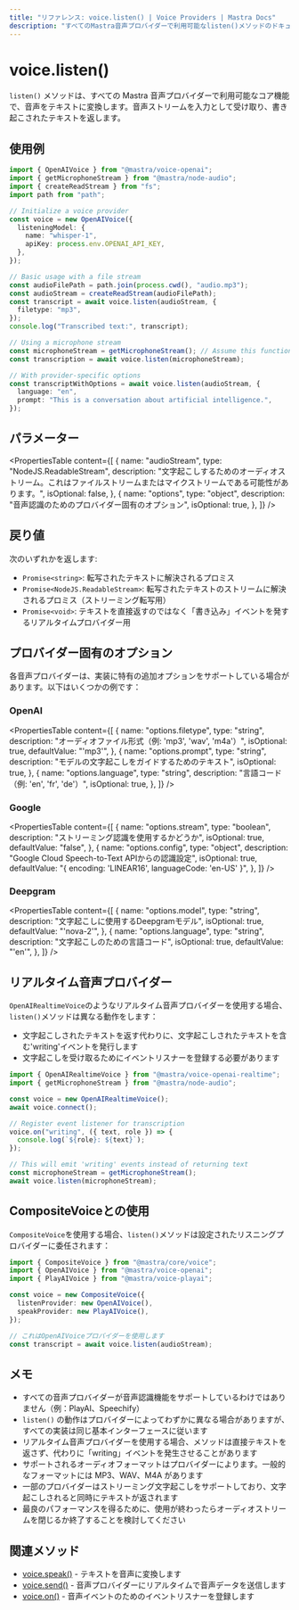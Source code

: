 ```yaml
---
title: "リファレンス: voice.listen() | Voice Providers | Mastra Docs"
description: "すべてのMastra音声プロバイダーで利用可能なlisten()メソッドのドキュメントで、音声をテキストに変換します。"
---
```


# voice.listen()

`listen()` メソッドは、すべての Mastra 音声プロバイダーで利用可能なコア機能で、音声をテキストに変換します。音声ストリームを入力として受け取り、書き起こされたテキストを返します。

## 使用例

```typescript
import { OpenAIVoice } from "@mastra/voice-openai";
import { getMicrophoneStream } from "@mastra/node-audio";
import { createReadStream } from "fs";
import path from "path";

// Initialize a voice provider
const voice = new OpenAIVoice({
  listeningModel: {
    name: "whisper-1",
    apiKey: process.env.OPENAI_API_KEY,
  },
});

// Basic usage with a file stream
const audioFilePath = path.join(process.cwd(), "audio.mp3");
const audioStream = createReadStream(audioFilePath);
const transcript = await voice.listen(audioStream, {
  filetype: "mp3",
});
console.log("Transcribed text:", transcript);

// Using a microphone stream
const microphoneStream = getMicrophoneStream(); // Assume this function gets audio input
const transcription = await voice.listen(microphoneStream);

// With provider-specific options
const transcriptWithOptions = await voice.listen(audioStream, {
  language: "en",
  prompt: "This is a conversation about artificial intelligence.",
});
```

## パラメーター

<PropertiesTable
  content={[
    {
      name: "audioStream",
      type: "NodeJS.ReadableStream",
      description:
        "文字起こしするためのオーディオストリーム。これはファイルストリームまたはマイクストリームである可能性があります。",
      isOptional: false,
    },
    {
      name: "options",
      type: "object",
      description: "音声認識のためのプロバイダー固有のオプション",
      isOptional: true,
    },
  ]}
/>

## 戻り値

次のいずれかを返します:

- `Promise<string>`: 転写されたテキストに解決されるプロミス
- `Promise<NodeJS.ReadableStream>`: 転写されたテキストのストリームに解決されるプロミス（ストリーミング転写用）
- `Promise<void>`: テキストを直接返すのではなく「書き込み」イベントを発するリアルタイムプロバイダー用

## プロバイダー固有のオプション

各音声プロバイダーは、実装に特有の追加オプションをサポートしている場合があります。以下はいくつかの例です：

### OpenAI

<PropertiesTable
  content={[
    {
      name: "options.filetype",
      type: "string",
      description: "オーディオファイル形式（例: 'mp3', 'wav', 'm4a'）",
      isOptional: true,
      defaultValue: "'mp3'",
    },
    {
      name: "options.prompt",
      type: "string",
      description: "モデルの文字起こしをガイドするためのテキスト",
      isOptional: true,
    },
    {
      name: "options.language",
      type: "string",
      description: "言語コード（例: 'en', 'fr', 'de'）",
      isOptional: true,
    },
  ]}
/>

### Google

<PropertiesTable
  content={[
    {
      name: "options.stream",
      type: "boolean",
      description: "ストリーミング認識を使用するかどうか",
      isOptional: true,
      defaultValue: "false",
    },
    {
      name: "options.config",
      type: "object",
      description: "Google Cloud Speech-to-Text APIからの認識設定",
      isOptional: true,
      defaultValue: "{ encoding: 'LINEAR16', languageCode: 'en-US' }",
    },
  ]}
/>

### Deepgram

<PropertiesTable
  content={[
    {
      name: "options.model",
      type: "string",
      description: "文字起こしに使用するDeepgramモデル",
      isOptional: true,
      defaultValue: "'nova-2'",
    },
    {
      name: "options.language",
      type: "string",
      description: "文字起こしのための言語コード",
      isOptional: true,
      defaultValue: "'en'",
    },
  ]}
/>

## リアルタイム音声プロバイダー

`OpenAIRealtimeVoice`のようなリアルタイム音声プロバイダーを使用する場合、`listen()`メソッドは異なる動作をします：

- 文字起こしされたテキストを返す代わりに、文字起こしされたテキストを含む'writing'イベントを発行します
- 文字起こしを受け取るためにイベントリスナーを登録する必要があります

```typescript
import { OpenAIRealtimeVoice } from "@mastra/voice-openai-realtime";
import { getMicrophoneStream } from "@mastra/node-audio";

const voice = new OpenAIRealtimeVoice();
await voice.connect();

// Register event listener for transcription
voice.on("writing", ({ text, role }) => {
  console.log(`${role}: ${text}`);
});

// This will emit 'writing' events instead of returning text
const microphoneStream = getMicrophoneStream();
await voice.listen(microphoneStream);
```

## CompositeVoiceとの使用

`CompositeVoice`を使用する場合、`listen()`メソッドは設定されたリスニングプロバイダーに委任されます：

```typescript
import { CompositeVoice } from "@mastra/core/voice";
import { OpenAIVoice } from "@mastra/voice-openai";
import { PlayAIVoice } from "@mastra/voice-playai";

const voice = new CompositeVoice({
  listenProvider: new OpenAIVoice(),
  speakProvider: new PlayAIVoice(),
});

// これはOpenAIVoiceプロバイダーを使用します
const transcript = await voice.listen(audioStream);
```

## メモ

- すべての音声プロバイダーが音声認識機能をサポートしているわけではありません（例：PlayAI、Speechify）
- `listen()` の動作はプロバイダーによってわずかに異なる場合がありますが、すべての実装は同じ基本インターフェースに従います
- リアルタイム音声プロバイダーを使用する場合、メソッドは直接テキストを返さず、代わりに「writing」イベントを発生させることがあります
- サポートされるオーディオフォーマットはプロバイダーによります。一般的なフォーマットには MP3、WAV、M4A があります
- 一部のプロバイダーはストリーミング文字起こしをサポートしており、文字起こしされると同時にテキストが返されます
- 最良のパフォーマンスを得るために、使用が終わったらオーディオストリームを閉じるか終了することを検討してください

## 関連メソッド

- [voice.speak()](./voice.speak) - テキストを音声に変換します
- [voice.send()](./voice.send) - 音声プロバイダーにリアルタイムで音声データを送信します
- [voice.on()](./voice.on) - 音声イベントのためのイベントリスナーを登録します
